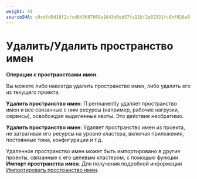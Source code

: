 ```yaml
---
weight: 40
sourceSHA: c0cdfd8d18f2cfcd043687069a1643d6eb57fa11bf2e62531fc8bf026a8f8ea2
---
```


# Удалить/Удалить пространство имен

**Операции с пространствами имен**:

Вы можете либо навсегда удалить пространство имен, либо удалить его из текущего проекта.

**Удалить пространство имен**: П permanently удаляет пространство имен и все связанные с ним ресурсы (например, рабочие нагрузки, сервисы), освобождая выделенные квоты. Это действие необратимо.

**Удалить пространство имен**: Удаляет пространство имен из проекта, не затрагивая его ресурсы на уровне кластера, включая приложения, постоянные тома, конфигурации и т.д.

Удаленное пространство имен может быть импортировано в другие проекты, связанные с его целевым кластером, с помощью функции **Импорт пространства имен**. Для получения подробной информации [Импортировать пространство имен](./import_namespace.mdx).
